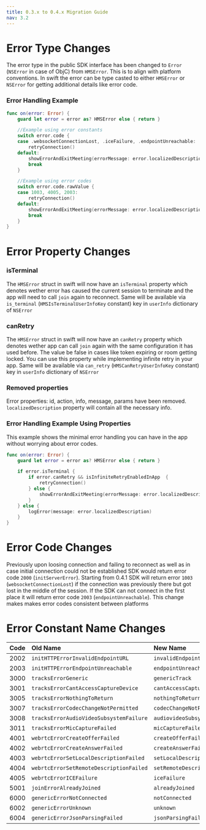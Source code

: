 ```yaml
---
title: 0.3.x to 0.4.x Migration Guide
nav: 3.2
---
```


# Error Type Changes

The error type in the public SDK interface has been changed to `Error` (`NSError` in case of ObjC) from `HMSError`. This is to align with platform conventions. In swift the error can be type casted to either `HMSError` or `NSError` for getting additional details like error code.

### Error Handling Example

```swift
func on(error: Error) {
    guard let error = error as? HMSError else { return }

    //Example using error constants
    switch error.code {
    case .websocketConnectionLost, .iceFailure, .endpointUnreachable:
        retryConnection()
    default:
		showErrorAndExitMeeting(errorMessage: error.localizedDescription)
        break
    }

    //Example using error codes
    switch error.code.rawValue {
    case 1003, 4005, 2003:
        retryConnection()
    default:
		showErrorAndExitMeeting(errorMessage: error.localizedDescription)
        break
    }
}
```

# Error Property Changes

### isTerminal

The `HMSError` struct in swift will now have an `isTerminal` property which denotes wether error has caused the current session to terminate and the app will need to call `join` again to reconnect. Same will be available via `is_terminal` (`HMSIsTerminalUserInfoKey` constant) key in `userInfo` dictionary of `NSError`

### canRetry

The `HMSError` struct in swift will now have an `canRetry` property which denotes wether app can call `join` again with the same configuration it has used before. The value be false in cases like token expiring or room getting locked. You can use this property while implementing infinite retry in your app. Same will be available via `can_retry` (`HMSCanRetryUserInfoKey` constant) key in `userInfo` dictionary of `NSError`

### Removed properties

Error properties: id, action, info, message, params have been removed. `localizedDescription` property will contain all the necessary info.

### Error Handling Example Using Properties

This example shows the minimal error handling you can have in the app without worrying about error codes.

```swift
func on(error: Error) {
    guard let error = error as? HMSError else { return }

    if error.isTerminal {
        if error.canRetry && isInfiniteRetryEnabledInApp  {
            retryConnection()
        } else {
            showErrorAndExitMeeting(errorMessage: error.localizedDescription)
        }
    } else {
        logError(message: error.localizedDescription)
    }
}
```

# Error Code Changes

Previously upon loosing connection and failing to reconnect as well as in case initial connection could not be established SDK would return error code `2000` (`initServerError`). Starting from 0.4.1 SDK will return error `1003` (`websocketConnectionLost`) if the connection was previously there but got lost in the middle of the session. If the SDK can not connect in the first place it will return error code `2003` (`endpointUnreachable`). This change makes makes error codes consistent between platforms

# Error Constant Name Changes

| **Code** | **Old Name**                            | **New Name**                 |
| :------- | :-------------------------------------- | :--------------------------- |
| 2002     | `initHTTPErrorInvalidEndpointURL`       | `invalidEndpointUrl`         |
| 2003     | `initHTTPErrorEndpointUnreachable`      | `endpointUnreachable`        |
| 3000     | `tracksErrorGeneric`                    | `genericTrack`               |
| 3001     | `tracksErrorCantAccessCaptureDevice`    | `cantAccessCaptureDevice`    |
| 3005     | `tracksErrorNothingToReturn`            | `nothingToReturn`            |
| 3007     | `tracksErrorCodecChangeNotPermitted`    | `codecChangeNotPermitted`    |
| 3008     | `tracksErrorAudioVideoSubsystemFailure` | `audiovideoSubsystemFailure` |
| 3011     | `tracksErrorMicCaptureFailed`           | `micCaptureFailed`           |
| 4001     | `webrtcErrorCreateOfferFailed`          | `createOfferFailed`          |
| 4002     | `webrtcErrorCreateAnswerFailed`         | `createAnswerFailed`         |
| 4003     | `webrtcErrorSetLocalDescriptionFailed`  | `setLocalDescriptionFailed`  |
| 4004     | `webrtcErrorSetRemoteDescriptionFailed` | `setRemoteDescriptionFailed` |
| 4005     | `webrtcErrorICEFailure`                 | `iceFailure`                 |
| 5001     | `joinErrorAlreadyJoined`                | `alreadyJoined`              |
| 6000     | `genericErrorNotConnected`              | `notConnected`               |
| 6002     | `genericErrorUnknown`                   | `unknown`                    |
| 6004     | `genericErrorJsonParsingFailed`         | `jsonParsingFailed`          |
